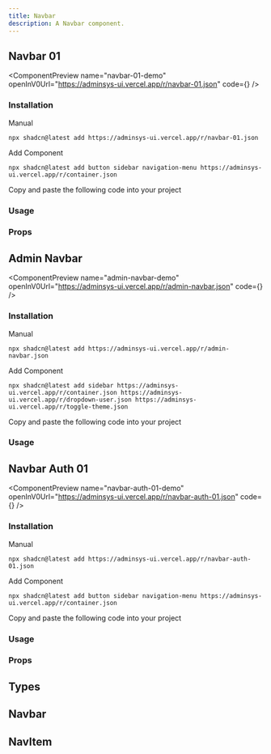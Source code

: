 ```yaml
---
title: Navbar
description: A Navbar component.
---
```


## Navbar 01

<ComponentPreview
  name="navbar-01-demo"
  openInV0Url="https://adminsys-ui.vercel.app/r/navbar-01.json"
  code={<ComponentSource name="navbar-01" />}
/>

### Installation

<Tabs className="gap-0" defaultValue="cli">

<TabsList>
  <TabsTriggerShadcnCLI />
  <TabsTrigger className="cursor-pointer" value="manual">Manual</TabsTrigger>
</TabsList>

<TabsContent value="cli" className="[&>figure]:mb-0">

```package-install
npx shadcn@latest add https://adminsys-ui.vercel.app/r/navbar-01.json
```

</TabsContent>

<TabsContent value="manual">

<Steps>

<Step>Add Component</Step>

```package-install
npx shadcn@latest add button sidebar navigation-menu https://adminsys-ui.vercel.app/r/container.json
```

<Step>Copy and paste the following code into your project</Step>

<ComponentSource
  name="navbar-01"
/>

</Steps>

</TabsContent>

</Tabs>

### Usage

<ComponentSource
  name="navbar-01-demo"
  codeCollapsible
/>

### Props

<AutoTypeTable path="./src/registry/components/layout/navbar/navbar-01.tsx" name="Navbar01Props" />

## Admin Navbar

<ComponentPreview
  name="admin-navbar-demo"
  openInV0Url="https://adminsys-ui.vercel.app/r/admin-navbar.json"
  code={<ComponentSource name="admin-navbar" />}
/>

### Installation

<Tabs className="gap-0" defaultValue="cli">

<TabsList>
  <TabsTriggerShadcnCLI />
  <TabsTrigger className="cursor-pointer" value="manual">Manual</TabsTrigger>
</TabsList>

<TabsContent value="cli" className="[&>figure]:mb-0">

```package-install
npx shadcn@latest add https://adminsys-ui.vercel.app/r/admin-navbar.json
```

</TabsContent>

<TabsContent value="manual">

<Steps>

<Step>Add Component</Step>

```package-install
npx shadcn@latest add sidebar https://adminsys-ui.vercel.app/r/container.json https://adminsys-ui.vercel.app/r/dropdown-user.json https://adminsys-ui.vercel.app/r/toggle-theme.json
```

<Step>Copy and paste the following code into your project</Step>

<ComponentSource
  name="admin-navbar"
/>

</Steps>

</TabsContent>

</Tabs>

### Usage

<ComponentSource
  name="admin-navbar-demo"
  codeCollapsible
/>

## Navbar Auth 01

<ComponentPreview
  name="navbar-auth-01-demo"
  openInV0Url="https://adminsys-ui.vercel.app/r/navbar-auth-01.json"
  code={<ComponentSource name="navbar-auth-01" />}
/>

### Installation

<Tabs className="gap-0" defaultValue="cli">

<TabsList>
  <TabsTriggerShadcnCLI />
  <TabsTrigger className="cursor-pointer" value="manual">Manual</TabsTrigger>
</TabsList>

<TabsContent value="cli" className="[&>figure]:mb-0">

```package-install
npx shadcn@latest add https://adminsys-ui.vercel.app/r/navbar-auth-01.json
```

</TabsContent>

<TabsContent value="manual">

<Steps>

<Step>Add Component</Step>

```package-install
npx shadcn@latest add button sidebar navigation-menu https://adminsys-ui.vercel.app/r/container.json
```

<Step>Copy and paste the following code into your project</Step>

<ComponentSource
  name="navbar-auth-01"
/>

</Steps>

</TabsContent>

</Tabs>

### Usage

<ComponentSource
  name="navbar-auth-01-demo"
  codeCollapsible
/>

### Props

<AutoTypeTable path="./src/registry/components/layout/navbar/navbar-auth-01.tsx" name="NavbarAuth01Props" />

## Types

## Navbar

<AutoTypeTable path="./src/registry/components/layout/navbar/types/index.ts" name="Navbar" />

## NavItem

<AutoTypeTable path="./src/registry/components/layout/navbar/types/index.ts" name="NavItem" />
